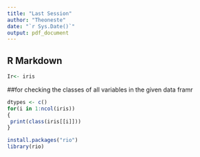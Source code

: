 ```yaml
---
title: "Last Session"
author: "Theoneste"
date: "`r Sys.Date()`"
output: pdf_document
---
```


## R Markdown
```r
Ir<- iris

```

##for checking the classes of all variables in the given data framr
```r
dtypes <- c()
for(i in 1:ncol(iris))
{
 print(class(iris[[i]]))
}
```
```r
install.packages("rio")
library(rio)

```


